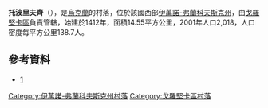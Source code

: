 {{coord|48|34|20|N|25|28|58|E|scale:30000|display=title}}

'''托波里夫齊'''（{{lang-uk|Топорівці}}），是[[烏克蘭|烏克蘭]]的村落，位於該國西部[[伊萬諾-弗蘭科夫斯克州|伊萬諾-弗蘭科夫斯克州]]，由[[戈羅堅卡區|戈羅堅卡區]]負責管轄，始建於1412年，面積14.55平方公里，2001年人口2,018，人口密度每平方公里138.7人。

==參考資料==
* [http://toporivchi.at.ua]

{{DEFAULTSORT:Топорівці}}
[[Category:伊萬諾-弗蘭科夫斯克州村落|Category:伊萬諾-弗蘭科夫斯克州村落]]
[[Category:戈羅堅卡區村落|Category:戈羅堅卡區村落]]


{{IvanoFrankivsk-geo-stub}}